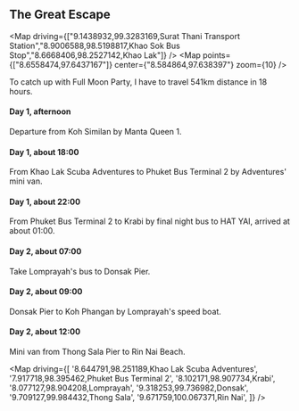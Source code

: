 
## The Great Escape

<Map driving={["9.1438932,99.3283169,Surat Thani Transport Station","8.9006588,98.5198817,Khao Sok Bus Stop","8.6668406,98.2527142,Khao Lak"]} />
<Map points={["8.6558474,97.6437167"]} center={"8.584864,97.638397"} zoom={10} />

To catch up with Full Moon Party, I have to travel 541km distance in 18 hours.

#### Day 1, afternoon

Departure from Koh Similan by Manta Queen 1.

#### Day 1, about 18:00

From Khao Lak Scuba Adventures to Phuket Bus Terminal 2 by Adventures' mini van.

#### Day 1, about 22:00

From Phuket Bus Terminal 2 to Krabi by final night bus to HAT YAI, arrived at about 01:00.

#### Day 2, about 07:00

Take Lomprayah's bus to Donsak Pier.

#### Day 2, about 09:00

Donsak Pier to Koh Phangan by Lomprayah's speed boat.

#### Day 2, about 12:00

Mini van from Thong Sala Pier to Rin Nai Beach.

<Map
  driving={[
    '8.644791,98.251189,Khao Lak Scuba Adventures',
    '7.917718,98.395462,Phuket Bus Terminal 2',
    '8.102171,98.907734,Krabi',
    '8.077127,98.904208,Lomprayah',
    '9.318253,99.736982,Donsak',
    '9.709127,99.984432,Thong Sala',
    '9.671759,100.067371,Rin Nai',
  ]}
/>
